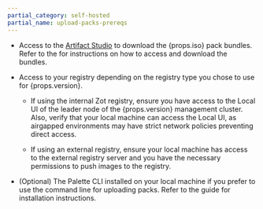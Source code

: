 ```yaml
---
partial_category: self-hosted
partial_name: upload-packs-prereqs
---
```


- Access to the [Artifact Studio](https://artifact-studio.spectrocloud.com/) to download the {props.iso} pack bundles. Refer to the <VersionedLink text="Artifact Studio guide" url="/downloads/artifact-studio"/> for instructions on how to access and download the bundles.

- Access to your registry depending on the registry type you chose to use for {props.version}.

  - If using the internal Zot registry, ensure you have access to the Local UI of the leader node of the {props.version} management cluster. Also, verify that your local machine can access the Local UI, as airgapped environments may have strict network policies preventing direct access.

  - If using an external registry, ensure your local machine has access to the external registry server and you have the necessary permissions to push images to the registry.

- (Optional) The Palette CLI installed on your local machine if you prefer to use the command line for uploading packs. Refer to the <VersionedLink text="Palette CLI" url="/automation/palette-cli"/> guide for installation instructions.